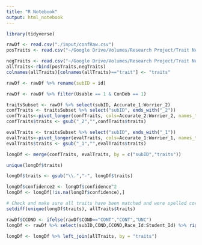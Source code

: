 ```yaml
---
title: "R Notebook"
output: html_notebook
---
```

```r
library(tidyverse)
```


```r
rawDf <- read.csv("./input/confRaw.csv")
posTraits <- read.csv("~/Google Drive/Volumes/Research Project/Trait Network_Behaviral/generating network/output/allPosCents.csv")

negTraits <- read.csv("~/Google Drive/Volumes/Research Project/Trait Network_Behaviral/generating network/output/allNegCents.csv")
allTraits<-rbind(posTraits,negTraits)
colnames(allTraits)[colnames(allTraits)=="trait"] <- "traits"
```

```r
rawDf <- rawDf %>% rename(subID = id)
```

```r
rawDf <- rawDf %>% filter(Usable == 1 & ConDeb == 1)
```


```r
traitsSubset <- rawDf %>% select(subID, Accurate_1:Worrier_2)
confTraits <- traitsSubset %>% select("subID", ends_with("_2"))
confTraits<-pivot_longer(confTraits, cols=Accurate_2:Worrier_2, names_to = c("traits"), values_to = "confidence", names_repair = "unique")
confTraits$traits <- gsub("_2","",confTraits$traits)

evalTraits <- traitsSubset %>% select("subID", ends_with("_1"))
evalTraits<-pivot_longer(evalTraits, cols=Accurate_1:Worrier_1, names_to = c("traits"), values_to = "eval", names_repair = "unique")
evalTraits$traits <- gsub("_1","",evalTraits$traits)

longDf <- merge(confTraits, evalTraits, by = c("subID","traits"))

unique(longDf$traits)

longDf$traits <- gsub("\\.","-", longDf$traits)

longDf$confidence2 <- longDf$confidence^2
longDf <- longDf[!is.na(longDf$confidence),]

# Check and make sure all traits have been matched and were spelled correctly
setdiff(unique(longDf$traits), allTraits$traits)
```

```r
rawDf$CCOND <- ifelse(rawDf$COND=="CONT","CONT","UNC")
longDf <- rawDf %>% select(subID,COND,CCOND,Race_Id:Student_Id) %>% right_join(longDf, by = "subID")

longDf <- longDf %>% left_join(allTraits, by = "traits")
```






